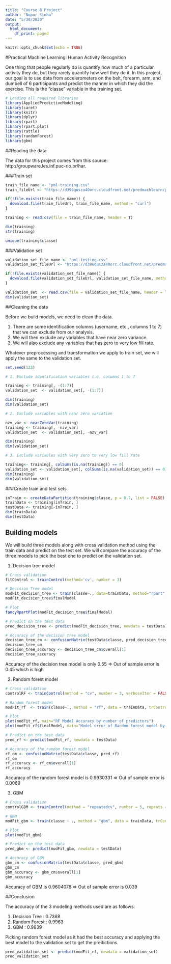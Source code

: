 ```yaml
---
title: "Course 8 Project"
author: "Nupur Sinha"
date: "5/30/2020"
output:
  html_document:
    df_print: paged
---
```


```r
knitr::opts_chunk$set(echo = TRUE)
```

#Practical Machine Learning: Human Activity Recognition

One thing that people regularly do is quantify how much of a particular activity they do, but they rarely quantify how well they do it. In this project, our goal is to use data from accelerometers on the belt, forearm, arm, and dumbell of 6 participants and predict the manner in which they did the exercise. This is the "classe" variable in the training set. 

```r
# Loading all required libraries
library(AppliedPredictiveModeling)
library(caret)
library(knitr)
library(dplyr)
library(rpart)
library(rpart.plot)
library(rattle)
library(randomForest)
library(gbm)
```

##Reading the data

The data for this project comes from this source: http://groupware.les.inf.puc-rio.br/har. 

###Train set

```r

train_file_name <- "pml-training.csv"
train_fileUrl <- "https://d396qusza40orc.cloudfront.net/predmachlearn/pml-training.csv"

if(!file.exists(train_file_name)) {
  download.file(train_fileUrl, train_file_name, method = "curl")
}

training <- read.csv(file = train_file_name, header = T)

dim(training)
str(training)

unique(training$classe)
```

###Validation set

```r

validation_set_file_name <- "pml-testing.csv"
validation_set_fileUrl <- "https://d396qusza40orc.cloudfront.net/predmachlearn/pml-testing.csv"

if(!file.exists(validation_set_file_name)) {
  download.file(validation_set_fileUrl, validation_set_file_name, method = "curl")
}

validation_set  <- read.csv(file = validation_set_file_name, header = T)
dim(validation_set)

```

##Cleaning the data

Before we build models, we need to clean the data. 

1. There are some identification columns (username, etc., columns 1 to 7) that we can exclude from our analysis.
2. We will then exclude any variables that have near zero variance.
3. We will also exclude any variables that has zero to very low fill rate.

Whatever preprocessing and transformation we apply to train set, we will apply the same to the validation set.

```r
set.seed(123)

# 1. Exclude identification variables i.e. columns 1 to 7

training <- training[, -(1:7)]
validation_set  <- validation_set[, -(1:7)]

dim(training)
dim(validation_set)

# 2. Exclude variables with near zero variation

nzv_var <- nearZeroVar(training)
training <- training[, -nzv_var]
validation_set  <- validation_set[, -nzv_var]

dim(training)
dim(validation_set)

# 3. Exclude variables with very zero to very low fill rate 

training<- training[, colSums(is.na(training)) == 0]
validation_set <- validation_set[, colSums(is.na(validation_set)) == 0]
dim(training)
dim(validation_set)

```

###Create train and test sets

```r

inTrain <- createDataPartition(training$classe, p = 0.7, list = FALSE)
trainData <- training[inTrain, ]
testData <- training[-inTrain, ]
dim(trainData)
dim(testData)

```

## Building models

We will build three models along with cross validation method using the train data and predict on the test set. We will compare the accuracy of the three models to pick the best one to predict on the validation set.

1. Decision tree model

```r
# Cross validation 
fitControl <- trainControl(method='cv', number = 3)

# Decision Tree model
modFit_decision_tree <- train(classe~., data=trainData, method="rpart", trControl=fitControl)
modFit_decision_tree$finalModel

# Plot 
fancyRpartPlot(modFit_decision_tree$finalModel)

# Predict on the test data
pred_decision_tree <- predict(modFit_decision_tree, newdata = testData)

# Accuracy of the decision tree model
decision_tree_cm <- confusionMatrix(testData$classe, pred_decision_tree)
decision_tree_cm
decision_tree_accuracy <- decision_tree_cm$overall[1]
decision_tree_accuracy

```

Accuracy of the decision tree model is only 0.55 => Out of sample error is 0.45 which is high

2. Random forest model

```r
# Cross validation 
controlRF <- trainControl(method = "cv", number = 3, verboseIter = FALSE)

# Random forest model
modFit_rf  <- train(classe~., method = "rf", data = trainData, trControl=controlRF)

# Plot
plot(modFit_rf, main="RF Model Accuracy by number of predictors")
plot(modFit_rf$finalModel, main="Model error of Random forest model by number of trees")

# Predict on the test data
pred_rf <- predict(modFit_rf, newdata = testData)

# Accuracy of the random forest model
rf_cm <- confusionMatrix(testData$classe, pred_rf)
rf_cm
rf_accuracy <- rf_cm$overall[1]
rf_accuracy

```

Accuracy of the random forest model is 0.9930331 => Out of sample error is 0.0069

3. GBM

```r
# Cross validation 
controlGBM <- trainControl(method = "repeatedcv", number = 5, repeats = 1)

# GBM
modFit_gbm <- train(classe ~ ., method = "gbm", data = trainData, trControl=controlGBM, verbose = F)

# Plot
plot(modFit_gbm)

# Predict on the test data
pred_gbm <- predict(modFit_gbm, newdata = testData)

# Accuracy of GBM
gbm_cm <- confusionMatrix(testData$classe, pred_gbm)
gbm_cm
gbm_accuracy <- gbm_cm$overall[1]
gbm_accuracy

```

Accuracy of GBM is 0.9604078 => Out of sample error is 0.039

##Conclusion

The accuracy of the 3 modeling methods used are as follows:

1. Decision Tree : 0.7368
2. Random Forest : 0.9963
3. GBM : 0.9839

Picking random forest model as it had the best accuracy and applying the best model to the validation set to get the predictions

```r
pred_validation_set <- predict(modFit_rf, newdata = validation_set)
pred_validation_set
```

